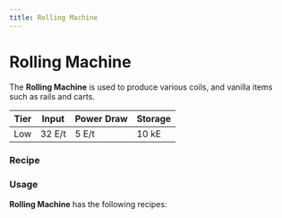 ```yaml
---
title: Rolling Machine
---
```


<ItemImage file="rolling_machine" alt="Rolling Machine" size="200" />

# Rolling Machine

The **Rolling Machine** is used to produce various coils, and vanilla items such as rails and carts.

| Tier | Input     | Power Draw | Storage  |
|------|-----------|------------|----------|
| Low  | 32 E/t    | 5 E/t      | 10 kE    |

### Recipe

<CraftingTable recipe="input minecraft:piston techreborn:advanced_circuit minecraft:piston input techreborn:compressor techreborn:machine_block techreborn:compressor input minecraft:piston techreborn:advanced_circuit minecraft:piston output techreborn:rolling_machine" />

### Usage

**Rolling Machine** has the following recipes:  
<CraftingTable recipe="input techreborn:nickel_ingot techreborn:copper_ingot techreborn:nickel_ingot input techreborn:copper_ingot air techreborn:copper_ingot input techreborn:nickel_ingot techreborn:copper_ingot techreborn:nickel_ingot output techreborn:cupronickel_heating_coil,3 tool techreborn:rolling_machine" />
<CraftingTable recipe="input air techreborn:nickel_ingot air input techreborn:nickel_ingot techreborn:chrome_ingot techreborn:nickel_ingot input air techreborn:nickel_ingot air output techreborn:nichrome_heating_coil,2 tool techreborn:rolling_machine" />
<CraftingTable recipe="input techreborn:refined_iron_ingot techreborn:refined_iron_ingot techreborn:refined_iron_ingot input techreborn:chrome_ingot techreborn:aluminum_ingot techreborn:aluminum_ingot input techreborn:chrome_ingot techreborn:chrome_ingot techreborn:aluminum_ingot output techreborn:kanthal_heating_coil,3 tool techreborn:rolling_machine" />
<CraftingTable recipe="input techreborn:aluminum_ingot techreborn:aluminum_ingot techreborn:aluminum_ingot input techreborn:magnesium_dust techreborn:magnesium_dust techreborn:magnesium_dust input techreborn:aluminum_ingot techreborn:aluminum_ingot techreborn:aluminum_ingot output techreborn:magnalium_plate,3 tool techreborn:rolling_machine" />
<CraftingTable recipe="input minecraft:iron_ingot air minecraft:iron_ingot input minecraft:iron_ingot minecraft:stick minecraft:iron_ingot input minecraft:iron_ingot air minecraft:iron_ingot output minecraft:rail,24 tool techreborn:rolling_machine" />
<CraftingTable recipe="input minecraft:gold_ingot air minecraft:gold_ingot input minecraft:gold_ingot minecraft:stick minecraft:gold_ingot input minecraft:gold_ingot minecraft:redstone minecraft:gold_ingot output minecraft:golden_rail,8 tool techreborn:rolling_machine" />
<CraftingTable recipe="input minecraft:iron_ingot air minecraft:iron_ingot input minecraft:iron_ingot minecraft:stone_pressure_plate minecraft:iron_ingot input minecraft:iron_ingot minecraft:redstone minecraft:iron_ingot output minecraft:detector_rail,8 tool techreborn:rolling_machine" />
<CraftingTable recipe="input minecraft:iron_ingot minecraft:stick minecraft:iron_ingot input minecraft:iron_ingot minecraft:redstone_torch minecraft:iron_ingot input minecraft:iron_ingot minecraft:stick minecraft:iron_ingot output minecraft:activator_rail,8 tool techreborn:rolling_machine" />
<CraftingTable recipe="input minecraft:iron_ingot minecraft:iron_ingot minecraft:iron_ingot input minecraft:iron_ingot minecraft:iron_ingot minecraft:iron_ingot input air minecraft:iron_ingot air output minecraft:iron_bars,24 tool techreborn:rolling_machine" />
<CraftingTable recipe="input minecraft:iron_ingot minecraft:iron_ingot air input minecraft:iron_ingot minecraft:iron_ingot air input minecraft:iron_ingot minecraft:iron_ingot air output minecraft:iron_door,4 tool techreborn:rolling_machine" />
<CraftingTable recipe="input minecraft:iron_ingot air minecraft:iron_ingot input minecraft:iron_ingot minecraft:iron_ingot minecraft:iron_ingot input air air air output minecraft:minecart,2 tool techreborn:rolling_machine" />
<CraftingTable recipe="input minecraft:iron_ingot air minecraft:iron_ingot input minecraft:iron_ingot air minecraft:iron_ingot input air minecraft:iron_ingot air output minecraft:bucket,2 tool techreborn:rolling_machine" />
<CraftingTable recipe="input air minecraft:iron_ingot air input air minecraft:stick air input air minecraft:oak_planks air output minecraft:tripwire_hook,4 tool techreborn:rolling_machine" />
<CraftingTable recipe="input air air air input minecraft:iron_ingot minecraft:iron_ingot air input air air air output minecraft:heavy_pressure_plate,2 tool techreborn:rolling_machine" />
<CraftingTable recipe="input air air air input minecraft:gold_ingot minecraft:gold_ingot air input air air air output minecraft:light_pressure_plate,2 tool techreborn:rolling_machine" />


